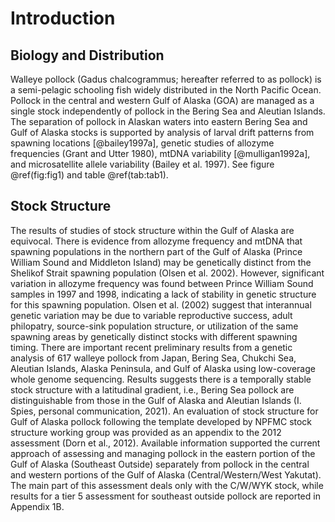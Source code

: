 # Introduction


## Biology and Distribution

Walleye pollock (Gadus chalcogrammus; hereafter referred to as
pollock) is a semi-pelagic schooling fish widely distributed in
the North Pacific Ocean. Pollock in the central and western Gulf
of Alaska (GOA) are managed as a single stock independently of
pollock in the Bering Sea and Aleutian Islands. The separation of
pollock in Alaskan waters into eastern Bering Sea and Gulf of
Alaska stocks is supported by analysis of larval drift patterns
from spawning locations [@bailey1997a], genetic studies of
allozyme frequencies (Grant and Utter 1980), mtDNA variability
[@mulligan1992a], and microsatellite allele variability (Bailey
et al. 1997). See figure \@ref(fig:fig1) and table
\@ref(tab:tab1).

## Stock Structure


The results of studies of stock structure within the Gulf of
Alaska are equivocal. There is evidence from allozyme frequency
and mtDNA that spawning populations in the northern part of the
Gulf of Alaska (Prince William Sound and Middleton Island) may be
genetically distinct from the Shelikof Strait spawning population
(Olsen et al. 2002). However, significant variation in allozyme
frequency was found between Prince William Sound samples in 1997
and 1998, indicating a lack of stability in genetic structure for
this spawning population. Olsen et al. (2002) suggest that
interannual genetic variation may be due to variable reproductive
success, adult philopatry, source-sink population structure, or
utilization of the same spawning areas by genetically distinct
stocks with different spawning timing. There are important recent
preliminary results from a genetic analysis of 617 walleye
pollock from Japan, Bering Sea, Chukchi Sea, Aleutian Islands,
Alaska Peninsula, and Gulf of Alaska using low-coverage whole
genome sequencing. Results suggests there is a temporally stable
stock structure with a latitudinal gradient, i.e., Bering Sea
pollock are distinguishable from those in the Gulf of Alaska and
Aleutian Islands (I. Spies, personal communication, 2021). An
evaluation of stock structure for Gulf of Alaska pollock
following the template developed by NPFMC stock structure working
group was provided as an appendix to the 2012 assessment (Dorn et
al., 2012). Available information supported the current approach
of assessing and managing pollock in the eastern portion of the
Gulf of Alaska (Southeast Outside) separately from pollock in the
central and western portions of the Gulf of Alaska
(Central/Western/West Yakutat). The main part of this assessment
deals only with the C/W/WYK stock, while results for a tier 5
assessment for southeast outside pollock are reported in Appendix
1B.

